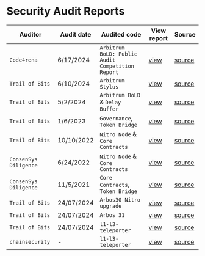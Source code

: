 # Security Audit Reports

| Auditor               | Audit date | Audited code                     | View report                                                                             | Source                                                                                                                               |
|-----------------------|------------|----------------------------------|-----------------------------------------------------------------------------------------|--------------------------------------------------------------------------------------------------------------------------------------|
| `Code4rena`           | 6/17/2024  | `Arbitrum BoLD: Public Audit Competition Report`                  | [view](https://code4rena.com/reports/2024-05-arbitrum-foundation)                       | [source](https://code4rena.com/reports/2024-05-arbitrum-foundation)                                                                  |
| `Trail of Bits`       | 6/10/2024  | `Arbitrum Stylus`                | [view](hosted-audit-reports/2024-05-offchain-arbitrumstylus-securityreview.pdf)         | [source](https://github.com/trailofbits/publications/blob/master/reviews/2024-05-offchain-arbitrumstylus-securityreview.pdf)         |
| `Trail of Bits`       | 5/2/2024   | `Arbitrum BoLD` & `Delay Buffer` | [view](hosted-audit-reports/2024-04-offchainbold-securityreview.pdf)                    | [source](https://github.com/trailofbits/publications/blob/master/reviews/2024-04-offchainbold-securityreview.pdf)                    |
| `Trail of Bits`       | 1/6/2023   | `Governance`, `Token Bridge`     | [view](hosted-audit-reports/trail_of_bits_governance_report_1_6_2023.pdf)               | [source](https://github.com/ArbitrumFoundation/governance/blob/master/audits/trail_of_bits_governance_report_1_6_2023.pdf)           |
| `Trail of Bits`       | 10/10/2022 | `Nitro Node` & `Core Contracts`  | [view](hosted-audit-reports/Trail_Of_Bits_Nitro_10_2022.pdf)                            | [source](https://github.com/OffchainLabs/nitro/blob/master/audits/Trail_Of_Bits_Nitro_10_2022.pdf)                                   |
| `ConsenSys Diligence` | 6/24/2022  | `Nitro Node` & `Core Contracts`  | [view](hosted-audit-reports/ConsenSys_Diligence_Nitro_Contracts_5_2022.pdf)             | [source](https://github.com/OffchainLabs/nitro/blob/master/audits/ConsenSys_Diligence_Nitro_Contracts_5_2022.pdf)                    |
| `ConsenSys Diligence` | 11/5/2021  | `Core Contracts`, `Token Bridge` | [view](hosted-audit-reports/ConsenSys_Diligence_Arbitrum_Contracts_11_2021.pdf)         | [source](https://github.com/OffchainLabs/nitro/blob/master/audits/ConsenSys_Diligence_Arbitrum_Contracts_11_2021.pdf)                |
| `Trail of Bits`       | 24/07/2024 | `Arbos30 Nitro upgrade`          | [view](hosted-audit-reports/2024-04-offchain-arbos-30-nitro-upgrade-securityreview.pdf) | [source](https://github.com/trailofbits/publications/blob/master/reviews/2024-04-offchain-arbos-30-nitro-upgrade-securityreview.pdf) |
| `Trail of Bits`       | 24/07/2024 | `Arbos 31`                       | [view](hosted-audit-reports/2024-04-offchain-arbos-31-securityreview.pdf)               | [source](https://github.com/trailofbits/publications/blob/master/reviews/2024-04-offchain-arbos-31-securityreview.pdf)               |
| `Trail of Bits`       | 24/07/2024 | `l1-l3-teleporter`               | [view](hosted-audit-reports/2024-04-offchain-l1-l3-teleporter-securityreview.pdf)       | [source](https://github.com/trailofbits/publications/blob/master/reviews/2024-04-offchain-l1-l3-teleporter-securityreview.pdf)       |
| `chainsecurity`       | -          | `l1-l3-teleporter`               | [view](https://www.chainsecurity.com/security-audit/offchain-labs-fund-distribution)    | [source](https://www.chainsecurity.com/security-audit/offchain-labs-fund-distribution)                                               |
